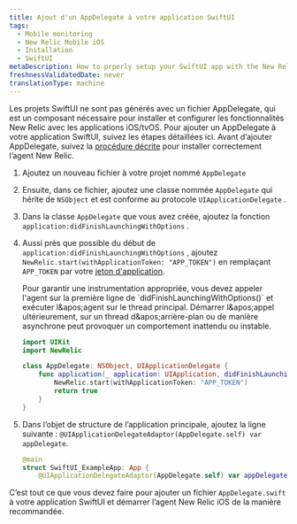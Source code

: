 ```yaml
---
title: Ajout d'un AppDelegate à votre application SwiftUI
tags:
  - Mobile monitoring
  - New Relic Mobile iOS
  - Installation
  - SwiftUI
metaDescription: How to prperly setup your SwiftUI app with the New Relic agent.
freshnessValidatedDate: never
translationType: machine
---
```


Les projets SwiftUI ne sont pas générés avec un fichier AppDelegate, qui est un composant nécessaire pour installer et configurer les fonctionnalités New Relic avec les applications iOS/tvOS. Pour ajouter un AppDelegate à votre application SwiftUI, suivez les étapes détaillées ici. Avant d’ajouter AppDelegate, suivez la [procédure décrite](/docs/mobile-monitoring/new-relic-mobile-ios/installation/spm-installation) pour installer correctement l’agent New Relic.

1. Ajoutez un nouveau fichier à votre projet nommé `AppDelegate`

2. Ensuite, dans ce fichier, ajoutez une classe nommée `AppDelegate` qui hérite de `NSObject` et est conforme au protocole `UIApplicationDelegate` .

3. Dans la classe `AppDelegate` que vous avez créée, ajoutez la fonction `application:didFinishLaunchingWithOptions` .

4. Aussi près que possible du début de `application:didFinishLaunchingWithOptions` , ajoutez `NewRelic.start(withApplicationToken: "APP_TOKEN")` en remplaçant `APP_TOKEN` par votre [jeton d'application](/docs/mobile-apps/viewing-your-application-token).

   <Callout variant="important">
     Pour garantir une instrumentation appropriée, vous devez appeler l'agent sur la première ligne de `didFinishLaunchingWithOptions()` et exécuter l&amp;apos;agent sur le thread principal. Démarrer l&amp;apos;appel ultérieurement, sur un thread d&amp;apos;arrière-plan ou de manière asynchrone peut provoquer un comportement inattendu ou instable.
   </Callout>

   ```swift
   import UIKit
   import NewRelic

   class AppDelegate: NSObject, UIApplicationDelegate {
       func application(_ application: UIApplication, didFinishLaunchingWithOptions launchOptions: [UIApplication.LaunchOptionsKey : Any]? = nil) -> Bool {
           NewRelic.start(withApplicationToken: "APP_TOKEN")
           return true
       }
   }
   ```

5. Dans l’objet de structure de l’application principale, ajoutez la ligne suivante : `@UIApplicationDelegateAdaptor(AppDelegate.self) var appDelegate`.

   ```swift
   @main
   struct SwiftUI_ExampleApp: App {
       @UIApplicationDelegateAdaptor(AppDelegate.self) var appDelegate
   ```

C’est tout ce que vous devez faire pour ajouter un fichier `AppDelegate.swift` à votre application SwiftUI et démarrer l’agent New Relic iOS de la manière recommandée.

<InstallFeedback />